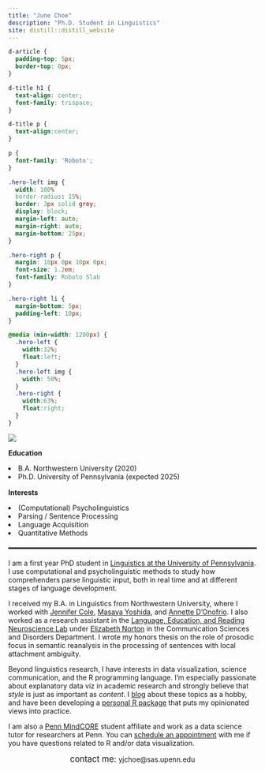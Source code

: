 ```yaml
---
title: "June Choe"
description: "Ph.D. Student in Linguistics"
site: distill::distill_website
---
```


```css
d-article {
  padding-top: 5px;
  border-top: 0px;
}

d-title h1 {
  text-align: center;
  font-family: trispace;
}

d-title p {
  text-align:center;
}

p {
  font-family: 'Roboto';
}

.hero-left img {
  width: 100%
  border-radius: 15%;
  border: 3px solid grey;
  display: block;
  margin-left: auto;
  margin-right: auto;
  margin-bottom: 25px;
}

.hero-right p {
  margin: 10px 0px 10px 0px;
  font-size: 1.2em;
  font-family: Roboto Slab
}

.hero-right li {
  margin-bottom: 5px;
  padding-left: 10px;
}

@media (min-width: 1200px) {
  .hero-left {
    width:32%;
    float:left;
  }
  .hero-left img {
    width: 50%;
  }
  .hero-right {
    width:63%;
    float:right;
  }
}
```

<div style="border-bottom:3px solid black; margin-bottom:20px">

<div class="hero-left">
  <img src="static/img/profile_rect.jpeg">
</div>

<div class="hero-right" style="padding-bottom:1.5em">
  <p style="font-weight:bold; margin-top:5px">
    Education <i class="fa fa-graduation-cap" aria-hidden="true" style="padding-left:5px"></i>
  </p>
  <li>B.A. Northwestern University (2020)</li>
  <li>Ph.D. University of Pennsylvania (expected 2025)</li>
  <p style="font-weight:bold; margin-top:15px">
    Interests <i class="fa fa-lightbulb-o" aria-hidden="true" style="padding-left:5px"></i>
  </p>
  <li>(Computational) Psycholinguistics</li>
  <li>Parsing / Sentence Processing</li>
  <li>Language Acquisition</li>
  <li>Quantitative Methods</li> 
</div>

</div>

I am a first year PhD student in [Linguistics at the University of Pennsylvania](https://live-sas-www-ling.pantheon.sas.upenn.edu/). I use computational and psycholinguistic methods to study how comprehenders parse linguistic input, both in real time and at different stages of language development.

I received my B.A. in Linguistics from Northwestern University, where I worked with [Jennifer Cole](https://sites.northwestern.edu/cole/), [Masaya Yoshida](https://faculty.wcas.northwestern.edu/~myo507/), and [Annette D'Onofrio](https://faculty.wcas.northwestern.edu/~akd2621/). I also worked as a research assistant in the [Language, Education, and Reading Neuroscience Lab](https://learnlab.northwestern.edu/) under [Elizabeth Norton](https://www.communication.northwestern.edu/faculty/ElizabethNorton) in the Communication Sciences and Disorders Department. I wrote my honors thesis on the role of prosodic focus in semantic reanalysis in the processing of sentences with local attachment ambiguity.

Beyond linguistics research, I have interests in data visualization, science communication, and the R programming language. I'm especially passionate about explanatory data viz in academic research and strongly believe that _style_ is just as important as _content_. I [blog](https://yjunechoe.github.io/blog.html) about these topics as a hobby, and have been developing a [personal R package](https://github.com/yjunechoe/junebug) that puts my opinionated views into practice.

I am also a [Penn MindCORE](https://mindcore.sas.upenn.edu/) student affiliate and work as a data science tutor for researchers at Penn. You can [schedule an appointment](https://rb.gy/gfhd2f) with me if you have questions related to R and/or data visualization.

<p></p>

<div style='text-align: center'><span class="sc" style="font-size:1.2em">contact me: </span> yj<span>choe</span>\@sas.upenn.edu</div>
